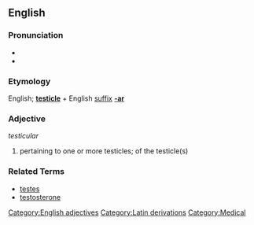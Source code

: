 ==English==

===Pronunciation===
*{{IPA|/tɛsˈtɪkjələ/ ''or'' /tɛsˈtɪkjəlɚ/}}
*{{AHD|/tĕ-stĭk'yə-lər/ ''or'' /tĕ-stĭk'yū-lər/}}

===Etymology===
English; '''[[testicle]]''' + English [[suffix]] '''[[-ar]]'''

===Adjective===
''testicular''

# pertaining to one or more testicles; of the testicle(s)

===Related Terms===
* [[testes]]
* [[testosterone]]

[[Category:English adjectives]]
[[Category:Latin derivations]]
[[Category:Medical]]